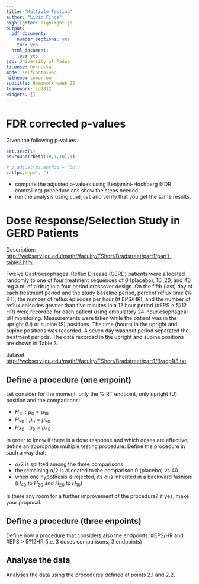 ```yaml
---
title: "Multiple Testing"
author: "Livio Finos"
highlighter: highlight.js
output:
  pdf_document:
    number_sections: yes
    toc: yes
  html_document:
    toc: yes
job: University of Padua
license: by-nc-sa
mode: selfcontained
hitheme: tomorrow
subtitle: Homework week 20
framework: io2012
widgets: []
---
```


# FDR corrected p-values

Given the following p-values
```r
set.seed(1)
ps=round(rbeta(10,1,10),4)

# p.adjust(ps,method = "BH")
cat(ps,sep=", ")
```

- compute the adjusted p-values using Benjamini-Hochberg (FDR controlling) procedure ans show the steps needed.
- run the analysis using `p.adjust` and verify that you get the same results.


# Dose Response/Selection Study in GERD Patients 

Description:  
<http://webserv.jcu.edu/math//faculty/TShort/Bradstreet/part1/part1-table3.html>

Twelve Gastroesophageal Reflux Disease (GERD) patients were allocated randomly to one of four treatment sequences of 0 (placebo), 10, 20, and 40 mg a.m. of a drug in a four period crossover design. On the fifth (last) day of each treatment period and the study baseline period, percent reflux time (% RT), the number of reflux episodes per hour (# EPS/HR), and the number of reflux episodes greater than five minutes in a 12 hour period (#EPS > 5'/12 HR) were recorded for each patient using ambulatory 24-hour esophageal pH monitoring. Measurements were taken while the patient was in the upright (U) or supine (S) positions. The time (hours) in the upright and supine positions was recorded. A seven day washout period separated the treatment periods. The data recorded in the upright and supine positions are shown in Table 3.

dataset:  
<http://webserv.jcu.edu/math//faculty/TShort/Bradstreet/part1/Bradp1t3.txt>

## Define a procedure (one enpoint)  
Let consider for the moment, only the % RT endpoint, only upright (U) position and
the comparisons:  

- $H_{10}: \mu_0 = \mu_{10}$
- $H_{20}: \mu_0 = \mu_{20}$
- $H_{40}: \mu_0 = \mu_{40}$

In order to know if there is a dose response and which doses are effective, define an appropriate multiple testing procedure.
Define the procedure in such a way that:  

- $\alpha/2$ is splitted among the three comparisons 
- the remaining $\alpha/2$ is allocated to the comparison 0 (placebo) vs 40
- when one hypothesis is rejected, its $\alpha$ is inherited in a backward fashion: ($H_{40}$ to $H_{20}$ and $H_{20}$ to $H_{10}$)

Is there any room for a further improvement of the procedure? if yes, make your proposal.

## Define a procedure (three enpoints)
Define now a procedure that considers also the endpoints: \#EPS/HR and \#EPS > 	5'/12HR (i.e. 3 doses comparisons, 3 endpoints)

## Analyse the data
Analyses the data using the procedures defined at points 2.1 and 2.2.


